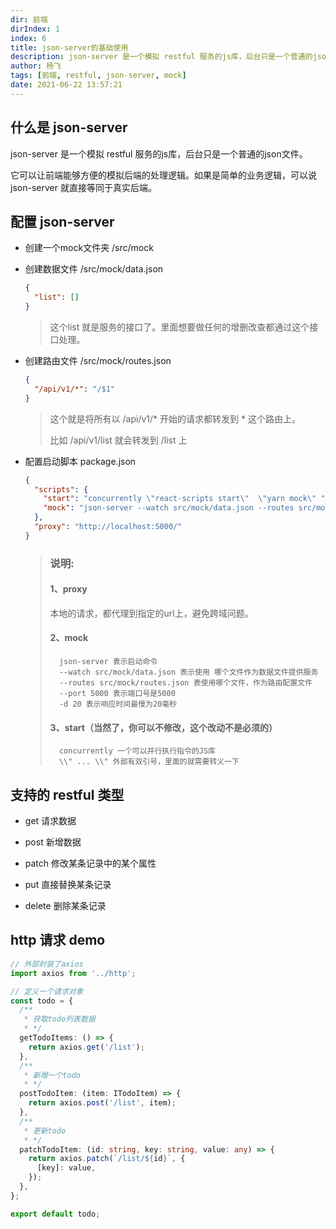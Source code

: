 ```yaml
---
dir: 前端
dirIndex: 1
index: 6
title: json-server的基础使用
description: json-server 是一个模拟 restful 服务的js库，后台只是一个普通的json文件。
author: 杨飞
tags: [前端, restful, json-server, mock]
date: 2021-06-22 13:57:21
---
```


## 什么是 json-server

json-server 是一个模拟 restful 服务的js库，后台只是一个普通的json文件。

它可以让前端能够方便的模拟后端的处理逻辑。如果是简单的业务逻辑，可以说 json-server 就直接等同于真实后端。

<!-- more -->

## 配置 json-server

- 创建一个mock文件夹 /src/mock

- 创建数据文件 /src/mock/data.json

  ```json
  {
    "list": []
  }
  ```

  > 这个list 就是服务的接口了。里面想要做任何的增删改查都通过这个接口处理。

- 创建路由文件 /src/mock/routes.json

  ```json
  {
    "/api/v1/*": "/$1"
  }
  ```

  > 这个就是将所有以 /api/v1/* 开始的请求都转发到 * 这个路由上。
  >
  > 比如 /api/v1/list 就会转发到 /list 上

- 配置启动脚本 package.json

  ```json
  {
    "scripts": {
      "start": "concurrently \"react-scripts start\"  \"yarn mock\" ",
      "mock": "json-server --watch src/mock/data.json --routes src/mock/routes.json --port 5000 -d 20"
    },
    "proxy": "http://localhost:5000/"
  }
  ```

  > ### 说明:
  > #### 1、proxy
  >   本地的请求，都代理到指定的url上，避免跨域问题。
  > 
  > #### 2、mock
  >  ```shell
  >    json-server 表示启动命令
  >    --watch src/mock/data.json 表示使用 哪个文件作为数据文件提供服务
  >    --routes src/mock/routes.json 表使用哪个文件，作为路由配置文件
  >    --port 5000 表示端口号是5000
  >    -d 20 表示响应时间最慢为20毫秒
  >  ```
  >
  >  #### 3、start（当然了，你可以不修改，这个改动不是必须的）
  >  ```shell
  >    concurrently 一个可以并行执行指令的JS库
  >    \\" ... \\" 外部有双引号，里面的就需要转义一下
  >  ```


## 支持的 restful 类型

- get 请求数据

- post 新增数据

- patch  修改某条记录中的某个属性

- put 直接替换某条记录

- delete 删除某条记录


## http 请求 demo

```typescript
// 外部封装了axios
import axios from '../http';

// 定义一个请求对象
const todo = {
  /**
   * 获取todo列表数据
   * */
  getTodoItems: () => {
    return axios.get('/list');
  },
  /**
   * 新增一个todo
   * */
  postTodoItem: (item: ITodoItem) => {
    return axios.post('/list', item);
  },
  /**
   * 更新todo
   * */
  patchTodoItem: (id: string, key: string, value: any) => {
    return axios.patch(`/list/${id}`, {
      [key]: value,
    });
  },
};

export default todo;
```
